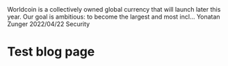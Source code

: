 <Meta>
  <title>Privacy-Preserving Proof-of-Personhood Protocol</title>
  <description>
    Worldcoin is a collectively owned global currency that will launch later this year. Our goal is ambitious: to become
    the largest and most incl...
  </description>
  <author picture="/images/tmp-blog-author.png">Yonatan Zunger</author>
  <date>2022/04/22</date>
  <poster src="/images/tmp-blog-post.jpg" />
  <category>Security</category>
</Meta>

# Test blog page
